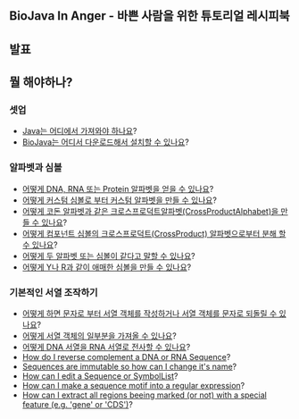 ==BioJava In Anger - 바쁜 사람을 위한 튜토리얼 레시피북==

==발표==

==뭘 해야하나?==

===셋업===
* [http://java.sun.com/downloads/ Java는 어디에서 가져와야 하나요]?
* [[BioJava:GetStarted|BioJava는 어디서 다운로드해서 설치할 수 있나요]]?

=== 알파벳과 심볼 ===

* [[Biojava:Cookbook:Alphabets|어떻게 DNA, RNA 또는 Protein 알파벳을 얻을 수 있나요]]?
* [[Biojava:Cookbook:Alphabets:Custom|어떻게 커스텀 심볼로 부터 커스텀 알파벳을 만들 수 있나요]]?
* [[Biojava:Cookbook:Alphabets:CrossProduct|어떻게 코돈 알파벳과 같은 크로스프로덕트알파벳(CrossProductAlphabet)을 만들 수 있나요]]?
* [[Biojava:Cookbook:Alphabets:Component|어떻게 컴포넌트 심볼의 크로스프로덕트(CrossProduct) 알파벳으로부터 분해 할 수 있나요]]?
* [[Biojava:Cookbook:Alphabets:Cononical|어떻게 두 알파벳 또는 심볼이 같다고 말할 수 있나요]]?
* [[Biojava:Cookbook:Alphabets:Ambiguous|어떻게 Y나 R과 같이 애매한 심볼을 만들 수 있나요]]?

=== 기본적인 서열 조작하기 ===

* [[Biojava:Cookbook:Sequence|어떻게 하면 문자로 부터 서열 객체를 작성하거나 서열 객체를 문자로 되돌릴 수 있나요]]?
* [[Biojava:Cookbook:Sequence:SubSequence|어떻게 서열 객체의 일부분을 가져올 수 있나요]]?
* [[Biojava:Cookbook:Sequence:Transcribe|어떻게 DNA 서열을 RNA 서열로 전사할 수 있나요]]?
* [[Biojava:Cookbook:Sequence:Reverse|How do I reverse complement a DNA or RNA Sequence]]?
* [[Biojava:Cookbook:Sequence:ChangeName|Sequences are immutable so how can I change it's name]]?
* [[Biojava:Cookbook:Sequence:Edit|How can I edit a Sequence or SymbolList]]?
* [[Biojava:Cookbook:Sequence:Regex|How can I make a sequence motif into a regular expression]]?
* [[Biojava:Cookbook:Sequence:ExtractGeneRegions|How can I extract all regions beeing marked (or not) with a special feature (e.g. 'gene' or 'CDS')]]?